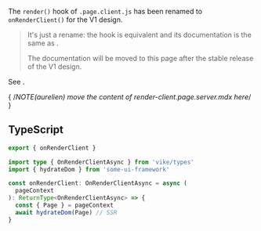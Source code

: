 
The `render()` hook of `.page.client.js` has been renamed to `onRenderClient()` for the V1 design.

> It's just a rename: the hook is equivalent and its documentation is the same as <Link href="/render-client" />.
>
> The documentation will be moved to this page after the stable release of the V1 design.

See <Link href="/migration/v1-design#renamed-hooks" />.

{ /*NOTE(aurelien) move the content of render-client.page.server.mdx here*/ }

## TypeScript

```ts
export { onRenderClient }

import type { OnRenderClientAsync } from 'vike/types'
import { hydrateDom } from 'some-ui-framework'

const onRenderClient: OnRenderClientAsync = async (
  pageContext
): ReturnType<OnRenderClientAsync> => {
  const { Page } = pageContext
  await hydrateDom(Page) // SSR
}
```
